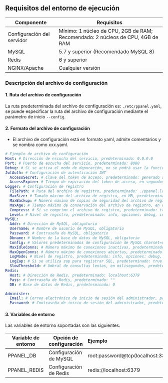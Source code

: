 ## Requisitos del entorno de ejecución

| Componente                 | Requisitos                                                                     |
| -------------------------- | ------------------------------------------------------------------------------ |
| Configuración del servidor | Mínimo: 1 núcleo de CPU, 2GB de RAM; Recomendado: 2 núcleos de CPU, 4GB de RAM |
| MySQL                      | 5.7 y superior (Recomendado MySQL 8)                                           |
| Redis                      | 6 y superior                                                                   |
| NGINX/Apache               | Cualquier versión                                                              |

### Descripción del archivo de configuración

#### 1. Ruta del archivo de configuración

La ruta predeterminada del archivo de configuración es: `./etc/ppanel.yaml`, se puede especificar la ruta del archivo de configuración mediante el parámetro de inicio `--config`.

#### 2. Formato del archivo de configuración

- El archivo de configuración está en formato yaml, admite comentarios y se nombra como xxx.yaml.

```yaml
# Ejemplo de archivo de configuración
Host: # Dirección de escucha del servicio, predeterminado: 0.0.0.0
Port: # Puerto de escucha del servicio, predeterminado: 8080
Debug: # Si se activa el modo de depuración, no se podrá usar la función de registro en segundo plano, predeterminado: false
JwtAuth: # Configuración de autenticación JWT
  AccessSecret: # Clave del token de acceso, predeterminado: generado aleatoriamente
  AccessExpire: # Tiempo de expiración del token de acceso, en segundos, predeterminado: 604800
Logger: # Configuración de registro
  FilePath: # Ruta del archivo de registro, predeterminado: ./ppanel.log
  MaxSize: # Tamaño máximo del archivo de registro, en MB, predeterminado: 50
  MaxBackup: # Número máximo de copias de seguridad del archivo de registro, predeterminado: 3
  MaxAge: # Tiempo máximo de conservación del archivo de registro, en días, predeterminado: 30
  Compress: # Si se comprime el archivo de registro, predeterminado: true
  Level: # Nivel de registro, predeterminado: info, opciones: debug, info, warn, error, panic, fatal
MySQL:
  Addr: # Dirección de MySQL, obligatorio
  Username: # Nombre de usuario de MySQL, obligatorio
  Password: # Contraseña de MySQL, obligatorio
  Dbname: # Nombre de la base de datos de MySQL, obligatorio
  Config: # Valores predeterminados de configuración de MySQL charset=utf8mb4&parseTime=true&loc=Asia%2FShanghai
  MaxIdleConns: # Número máximo de conexiones inactivas, predeterminado: 10
  MaxOpenConns: # Número máximo de conexiones abiertas, predeterminado: 100
  LogMode: # Nivel de registro, predeterminado: info, opciones: debug, error, warn, info
  LogZap: # Si se utiliza zap para registrar SQL, predeterminado: true
  SlowThreshold: # Umbral de consultas lentas, en milisegundos, predeterminado: 1000
Redis:
  Host: # Dirección de Redis, predeterminado: localhost:6379
  Pass: # Contraseña de Redis, predeterminado: ""
  DB: # Base de datos de Redis, predeterminado: 0

Administer:
  Email: # Correo electrónico de inicio de sesión del administrador, predeterminado: admin@ppanel.dev
  Password: # Contraseña de inicio de sesión del administrador, predeterminado: password
```

#### 3. Variables de entorno

Las variables de entorno soportadas son las siguientes:

| Variable de entorno | Opción de configuración | Ejemplo                                    |
| ------------------- | ----------------------- | :----------------------------------------- |
| PPANEL_DB           | Configuración de MySQL  | root:password@tcp(localhost:3306)/vpnboard |
| PPANEL_REDIS        | Configuración de Redis  | redis://localhost:6379                     |


<Giscus />
